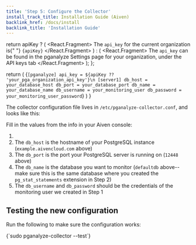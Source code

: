 ```yaml
---
title: 'Step 5: Configure the Collector'
install_track_title: Installation Guide (Aiven)
backlink_href: /docs/install
backlink_title: 'Installation Guide'
---
```





  return apiKey ? (
    <React.Fragment>
      The <code>api_key</code> for the current organization is{" "}
      <code>{apiKey}</code>
    </React.Fragment>
  ) : (
    <React.Fragment>
      The <code>api_key</code> can be found in the pganalyze Settings page for
      your organization, under the API keys tab
    </React.Fragment>
  );
};

  return (
    <CodeBlock>
      {`[pganalyze]
api_key = ${apiKey ?? 'your_pga_organization_api_key'}\n
[server1]
db_host = your_database_host
db_port = your_database_port
db_name = your_database_name
db_username = your_monitoring_user
db_password = your_monitoring_user_password`}
    </CodeBlock>
  )
}

The collector configuration file lives in `/etc/pganalyze-collector.conf`, and looks like this:

<ConfigSample apiKey={props.apiKey} />

Fill in the values from the info in your Aiven console:

<ImgAivenDbSettings />

1. <APIKeyInstructions apiKey={props.apiKey} />
2. The `db_host` is the hostname of your PostgreSQL instance (`example.aivencloud.com` above)
3. The `db_port` is the port your PostgreSQL server is running on (`12448` above)
4. The `db_name` is the database you want to monitor (`defaultdb` above--make
   sure this is the same database where you created the `pg_stat_statements`
   extension in Step 2)
5. The `db_username` and `db_password` should be the credentials of the monitoring user we created in Step 1

## Testing the new configuration

Run the following to make sure the configuration works:

<CodeBlock language="bash">
{`sudo pganalyze-collector --test`}
</CodeBlock>

<PublicLastStepLogInsightsLink />
